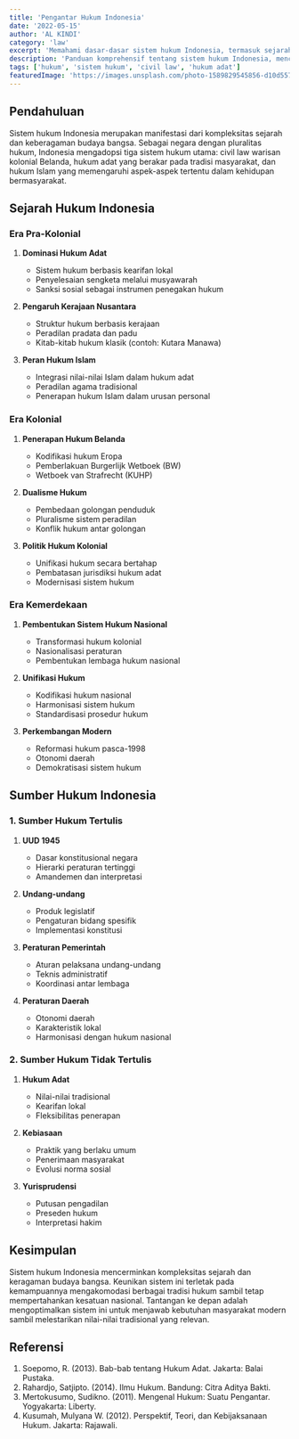 ```yaml
---
title: 'Pengantar Hukum Indonesia'
date: '2022-05-15'
author: 'AL KINDI'
category: 'law'
excerpt: 'Memahami dasar-dasar sistem hukum Indonesia, termasuk sejarah, sumber hukum, dan penerapannya dalam konteks modern.'
description: 'Panduan komprehensif tentang sistem hukum Indonesia, mencakup aspek historis, sumber hukum, dan implementasi dalam konteks kontemporer.'
tags: ['hukum', 'sistem hukum', 'civil law', 'hukum adat']
featuredImage: 'https://images.unsplash.com/photo-1589829545856-d10d557cf95f?q=80&w=1920&auto=format&fit=crop'
---
```


## Pendahuluan

Sistem hukum Indonesia merupakan manifestasi dari kompleksitas sejarah dan keberagaman budaya bangsa. Sebagai negara dengan pluralitas hukum, Indonesia mengadopsi tiga sistem hukum utama: civil law warisan kolonial Belanda, hukum adat yang berakar pada tradisi masyarakat, dan hukum Islam yang memengaruhi aspek-aspek tertentu dalam kehidupan bermasyarakat.

## Sejarah Hukum Indonesia

### Era Pra-Kolonial

1. **Dominasi Hukum Adat**

   - Sistem hukum berbasis kearifan lokal
   - Penyelesaian sengketa melalui musyawarah
   - Sanksi sosial sebagai instrumen penegakan hukum

2. **Pengaruh Kerajaan Nusantara**

   - Struktur hukum berbasis kerajaan
   - Peradilan pradata dan padu
   - Kitab-kitab hukum klasik (contoh: Kutara Manawa)

3. **Peran Hukum Islam**
   - Integrasi nilai-nilai Islam dalam hukum adat
   - Peradilan agama tradisional
   - Penerapan hukum Islam dalam urusan personal

### Era Kolonial

1. **Penerapan Hukum Belanda**

   - Kodifikasi hukum Eropa
   - Pemberlakuan Burgerlijk Wetboek (BW)
   - Wetboek van Strafrecht (KUHP)

2. **Dualisme Hukum**

   - Pembedaan golongan penduduk
   - Pluralisme sistem peradilan
   - Konflik hukum antar golongan

3. **Politik Hukum Kolonial**
   - Unifikasi hukum secara bertahap
   - Pembatasan jurisdiksi hukum adat
   - Modernisasi sistem hukum

### Era Kemerdekaan

1. **Pembentukan Sistem Hukum Nasional**

   - Transformasi hukum kolonial
   - Nasionalisasi peraturan
   - Pembentukan lembaga hukum nasional

2. **Unifikasi Hukum**

   - Kodifikasi hukum nasional
   - Harmonisasi sistem hukum
   - Standardisasi prosedur hukum

3. **Perkembangan Modern**
   - Reformasi hukum pasca-1998
   - Otonomi daerah
   - Demokratisasi sistem hukum

## Sumber Hukum Indonesia

### 1. Sumber Hukum Tertulis

1. **UUD 1945**

   - Dasar konstitusional negara
   - Hierarki peraturan tertinggi
   - Amandemen dan interpretasi

2. **Undang-undang**

   - Produk legislatif
   - Pengaturan bidang spesifik
   - Implementasi konstitusi

3. **Peraturan Pemerintah**

   - Aturan pelaksana undang-undang
   - Teknis administratif
   - Koordinasi antar lembaga

4. **Peraturan Daerah**
   - Otonomi daerah
   - Karakteristik lokal
   - Harmonisasi dengan hukum nasional

### 2. Sumber Hukum Tidak Tertulis

1. **Hukum Adat**

   - Nilai-nilai tradisional
   - Kearifan lokal
   - Fleksibilitas penerapan

2. **Kebiasaan**

   - Praktik yang berlaku umum
   - Penerimaan masyarakat
   - Evolusi norma sosial

3. **Yurisprudensi**
   - Putusan pengadilan
   - Preseden hukum
   - Interpretasi hakim

## Kesimpulan

Sistem hukum Indonesia mencerminkan kompleksitas sejarah dan keragaman budaya bangsa. Keunikan sistem ini terletak pada kemampuannya mengakomodasi berbagai tradisi hukum sambil tetap mempertahankan kesatuan nasional. Tantangan ke depan adalah mengoptimalkan sistem ini untuk menjawab kebutuhan masyarakat modern sambil melestarikan nilai-nilai tradisional yang relevan.

## Referensi

1. Soepomo, R. (2013). Bab-bab tentang Hukum Adat. Jakarta: Balai Pustaka.
2. Rahardjo, Satjipto. (2014). Ilmu Hukum. Bandung: Citra Aditya Bakti.
3. Mertokusumo, Sudikno. (2011). Mengenal Hukum: Suatu Pengantar. Yogyakarta: Liberty.
4. Kusumah, Mulyana W. (2012). Perspektif, Teori, dan Kebijaksanaan Hukum. Jakarta: Rajawali.

